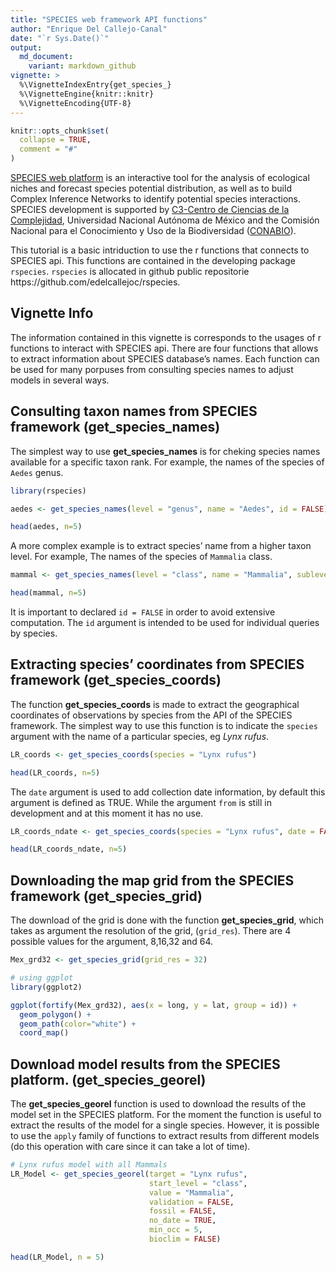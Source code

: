 ```yaml
---
title: "SPECIES web framework API functions"
author: "Enrique Del Callejo-Canal"
date: "`r Sys.Date()`"
output: 
  md_document:
    variant: markdown_github
vignette: >
  %\VignetteIndexEntry{get_species_}
  %\VignetteEngine{knitr::knitr}
  %\VignetteEncoding{UTF-8}
---
```


```r
knitr::opts_chunk$set(
  collapse = TRUE,
  comment = "#"
)
```

[SPECIES web platform](http://species.conabio.gob.mx) is an interactive tool for
the analysis of ecological niches and forecast species potential distribution,
as well as to build Complex Inference Networks to identify potential species interactions.
SPECIES development is supported by [C3-Centro de Ciencias
de la Complejidad](http://www.c3.unam.mx/), Universidad Nacional Autónoma de México and the
Comisión Nacional para el Conocimiento y Uso de la Biodiversidad ([CONABIO](https://www.gob.mx/conabio)).

This tutorial is a basic intriduction to use the r functions that connects to SPECIES api. This functions are contained in the developing package `rspecies`. `rspecies` is allocated in github public repositorie https://github.com/edelcallejoc/rspecies.  

## Vignette Info

The information contained in this vignette is corresponds to the usages of r functions to interact with SPECIES api. There are four functions that allows to extract information about SPECIES database's names. Each function can be used for many porpuses from consulting species names to adjust models in several ways.


## Consulting taxon names from SPECIES framework (get_species_names)

The simplest way to use **get_species_names** is for cheking species names available for a specific taxon rank. For example, the names of the species of `Aedes` genus.

```r
library(rspecies)

aedes <- get_species_names(level = "genus", name = "Aedes", id = FALSE)

head(aedes, n=5)

```

A more complex example is to extract species' name from a higher taxon level. For example, The names of the species of `Mammalia` class.

```r
mammal <- get_species_names(level = "class", name = "Mammalia", sublevel = "specie", id = FALSE)

head(mammal, n=5)

```

It is important to declared `id = FALSE` in order to avoid extensive computation. The `id` argument is intended to be used for individual queries by species. 

## Extracting species' coordinates from SPECIES framework (get_species_coords)

The function **get_species_coords** is made to extract the geographical coordinates of observations by species from the API of the SPECIES framework. The simplest way to use this function is to indicate the `species` argument with the name of a particular species, eg _Lynx rufus_.

```r
LR_coords <- get_species_coords(species = "Lynx rufus")

head(LR_coords, n=5)

```

The `date` argument is used to add collection date information, by default this argument is defined as TRUE. While the argument `from` is still in development and at this moment it has no use.

```r
LR_coords_ndate <- get_species_coords(species = "Lynx rufus", date = FALSE)

head(LR_coords_ndate, n=5)

```

## Downloading the map grid from the SPECIES framework (get_species_grid)

The download of the grid is done with the function **get_species_grid**, which takes as argument the resolution of the grid, (`grid_res`). There are 4 possible values for the argument, 8,16,32 and 64.

```r
Mex_grd32 <- get_species_grid(grid_res = 32)

# using ggplot
library(ggplot2)

ggplot(fortify(Mex_grd32), aes(x = long, y = lat, group = id)) +
  geom_polygon() +
  geom_path(color="white") +
  coord_map()

```

## Download model results from the SPECIES platform. (get_species_georel)

The **get_species_georel** function is used to download the results of the model set in the SPECIES platform. For the moment the function is useful to extract the results of the model for a single species. However, it is possible to use the `apply` family of functions to extract results from different models (do this operation with care since it can take a lot of time).


```r

# Lynx rufus model with all Mammals
LR_Model <- get_species_georel(target = "Lynx rufus",
                               start_level = "class",
                               value = "Mammalia",
                               validation = FALSE,
                               fossil = FALSE,
                               no_date = TRUE,
                               min_occ = 5,
                               bioclim = FALSE)

head(LR_Model, n = 5)
  
```
